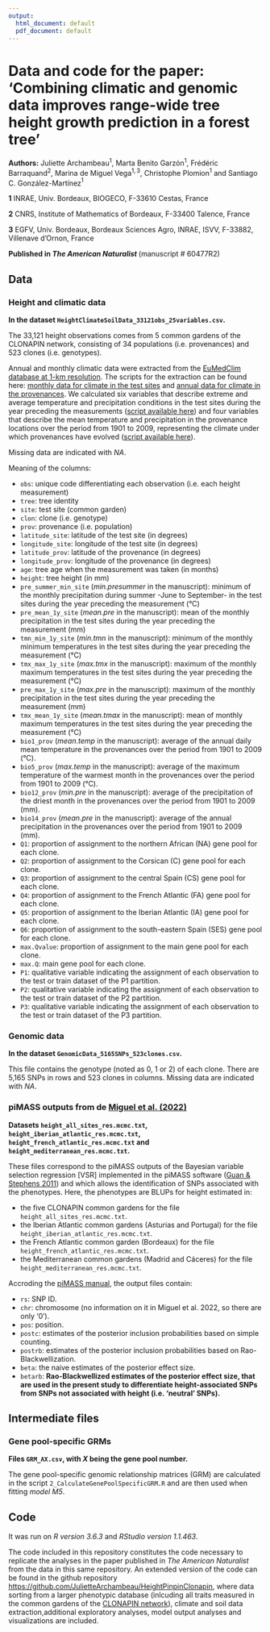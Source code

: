 ```yaml
---
output:
  html_document: default
  pdf_document: default
---
```

# Data and code for the paper: 'Combining climatic and genomic data improves range-wide tree height growth prediction in a forest tree'

**Authors:** Juliette Archambeau$^1$, Marta Benito Garzón$^1$, Frédéric Barraquand$^2$, Marina de Miguel Vega$^{1,3}$, Christophe Plomion$^1$ and Santiago C. González-Martínez$^1$

**1** INRAE, Univ. Bordeaux, BIOGECO, F-33610 Cestas, France

**2** CNRS, Institute of Mathematics of Bordeaux, F-33400 Talence, France

**3** EGFV, Univ. Bordeaux, Bordeaux Sciences Agro, INRAE, ISVV, F-33882, Villenave d’Ornon, France


**Published in *The American Naturalist* ** (manuscript # 60477R2)

## Data

### Height and climatic data 

**In the dataset `HeightClimateSoilData_33121obs_25variables.csv`.**


The 33,121 height observations comes from 5 common gardens of the CLONAPIN network, consisting of 34 populations (i.e. provenances) and 523 clones (i.e. genotypes). 

Annual and monthly climatic data were extracted from the [EuMedClim database at 1-km resolution](https://gentree.data.inra.fr/climate/). The scripts for the extraction can be found here: [monthly data for climate in the test sites](https://github.com/JulietteArchambeau/HeightPinpinClonapin/blob/master/scripts/DataMunging/01_ExtractingMonthlyClimateEuMedClimData.R) and [annual data for climate in the provenances](https://github.com/JulietteArchambeau/HeightPinpinClonapin/blob/master/scripts/DataMunging/01_ExtractingAnnualClimateEuMedClimData.R). We calculated six variables that describe extreme and average temperature and precipitation conditions in the test sites during the year preceding the measurements ([script available here](https://github.com/JulietteArchambeau/HeightPinpinClonapin/blob/master/scripts/DataMunging/02_CalculatingSiteMonthlyClimaticVariables.R)) and four variables that describe the mean temperature and precipitation in the provenance locations over the period from 1901 to 2009, representing the climate under which provenances have evolved ([script available here](https://github.com/JulietteArchambeau/HeightPinpinClonapin/blob/master/scripts/DataMunging/02_CalculatingProvAnnualClimaticVariables.R)).

Missing data are indicated with *NA*. 

Meaning of the columns:

  - `obs`: unique code differentiating each observation (i.e. each height measurement)
  - `tree`: tree identity
  - `site`: test site (common garden)
  - `clon`: clone (i.e. genotype)
  - `prov`: provenance (i.e. population)
  - `latitude_site`: latitude of the test site (in degrees)
  - `longitude_site`: longitude of the test site (in degrees)
  - `latitude_prov`: latitude of the provenance (in degrees)
  - `longitude_prov`: longitude of the provenance (in degrees)
  - `age`: tree age when the measurement was taken (in months)
  - `height`: tree height (in mm)
  - `pre_summer_min_site` (*min.presummer* in the manuscript): minimum of the monthly precipitation during summer -June to September- in the test sites during the year preceding the measurement (°C)
  - `pre_mean_1y_site` (*mean.pre* in the manuscript): mean of the monthly precipitation in the test sites during the year preceding the measurement (mm)
  - `tmn_min_1y_site` (*min.tmn* in the manuscript):  minimum of the monthly minimum temperatures in the test sites during the year preceding the measurement (°C)
  - `tmx_max_1y_site` (*max.tmx* in the manuscript): maximum of the monthly maximum temperatures in the test sites during the year preceding the measurement (°C)
  - `pre_max_1y_site` (*max.pre* in the manuscript): maximum of the monthly precipitation in the test sites during the year preceding the measurement (mm)
  - `tmx_mean_1y_site` (*mean.tmax* in the manuscript): mean of monthly maximum temperatures in the test sites during the year preceding the measurement (°C)
  - `bio1_prov` (*mean.temp* in the manuscript): average of the annual daily mean temperature in the provenances over the period from 1901 to 2009 (°C).
  - `bio5_prov` (*max.temp* in the manuscript): average of the maximum temperature of the warmest month in the provenances over the period from 1901 to 2009 (°C).
  - `bio12_prov` (*min.pre* in the manuscript): average of the precipitation of the driest month in the provenances over the period from 1901 to 2009 (mm).
  - `bio14_prov` (*mean.pre* in the manuscript): average of the annual precipitation in the provenances over the period from 1901 to 2009 (mm).
  - `Q1`: proportion of assignment to the northern African (NA) gene pool for each clone.
  - `Q2`: proportion of assignment to the Corsican (C) gene pool for each clone.
  - `Q3`: proportion of assignment to the central Spain (CS) gene pool for each clone.
  - `Q4`: proportion of assignment to the French Atlantic (FA) gene pool for each clone.
  - `Q5`: proportion of assignment to the Iberian Atlantic (IA) gene pool for each clone.
  - `Q6`: proportion of assignment to the south-eastern Spain (SES) gene pool for each clone.
  - `max.Qvalue`: proportion of assignment to the main gene pool for each clone.
  - `max.Q`: main gene pool for each clone.
  - `P1`: qualitative variable indicating the assignment of each observation to the test or train dataset of the P1 partition.
  - `P2`: qualitative variable indicating the assignment of each observation to the test or train dataset of the P2 partition.
  - `P3`: qualitative variable indicating the assignment of each observation to the test or train dataset of the P3 partition.
  


### Genomic data 

**In the dataset `GenomicData_5165SNPs_523clones.csv`.**

This file contains the genotype (noted as 0, 1 or 2) of each clone. There are 5,165 SNPs in rows and 523 clones in columns. Missing data are indicated with *NA*. 


### piMASS outputs from de [Miguel et al. (2022)](https://onlinelibrary.wiley.com/doi/full/10.1111/mec.16367?casa_token=1nNTc88Iy40AAAAA%3ALd4EOK5ehk_cEHIkw5A9l8nk0NPzUzlYPX8eAjVCikIjHP0WJ1kxoHJSZjMLFsZcP-8wdbNuNrlOfp1jzw)

**Datasets `height_all_sites_res.mcmc.txt`, `height_iberian_atlantic_res.mcmc.txt`, `height_french_atlantic_res.mcmc.txt` and `height_mediterranean_res.mcmc.txt`.**

These files correspond to the piMASS outputs of the Bayesian variable selection regression [VSR] implemented in the piMASS software ([Guan & Stephens 2011](https://projecteuclid.org/journals/annals-of-applied-statistics/volume-5/issue-3/Bayesian-variable-selection-regression-for-genome-wide-association-studies-and/10.1214/11-AOAS455.full)) and which allows the identification of SNPs associated with the phenotypes. Here, the phenotypes are BLUPs for height estimated in:

  - the five CLONAPIN common gardens for the file `height_all_sites_res.mcmc.txt`.
  - the Iberian Atlantic common gardens (Asturias and Portugal) for the file  `height_iberian_atlantic_res.mcmc.txt`.
  - the French Atlantic common garden (Bordeaux) for the file `height_french_atlantic_res.mcmc.txt`.
  - the Mediterranean common gardens (Madrid and Cáceres) for the file `height_mediterranean_res.mcmc.txt`.

Accroding the [piMASS manual](https://www.haplotype.org/download/pimass-manual.pdf), the output files contain:

  - `rs`: SNP ID.
  - `chr`: chromosome (no information on it in Miguel et al. 2022, so there are only '0').
  - `pos`: position.
  - `postc`: estimates of the posterior inclusion probabilities based on simple counting.
  - `postrb`: estimates of the posterior inclusion probabilities based on Rao-Blackwellization.
  - `beta`: the naive estimates of the posterior effect size.
  - `betarb`: **Rao-Blackwellized estimates of the posterior effect size, that are used in the present study to differentiate height-associated SNPs from SNPs not associated with height (i.e. 'neutral' SNPs).**

## Intermediate files

### Gene pool-specific GRMs

**Files `GRM_AX.csv`, with *X* being the gene pool number.**

The gene pool-specific genomic relationship matrices (GRM) are calculated in the script `2_CalculateGenePoolSpecificGRM.R` and are then used when fitting *model M5*.

## Code

It was run on *R version 3.6.3* and *RStudio version 1.1.463*.

The code included in this repository constitutes the code necessary to replicate the analyses in the paper published in *The American Naturalist* from the data in this same repository. An extended version of the code can be found in the github repository [https://github.com/JulietteArchambeau/HeightPinpinClonapin](https://github.com/JulietteArchambeau/HeightPinpinClonapin), where data sorting from a larger phenotypic database (inlcuding all traits measured in the common gardens of the [CLONAPIN network](https://www6.bordeaux-aquitaine.inrae.fr/biogeco/Ressources/In-situ-dispositifs-de-terrain-observation-experimentation/Tests-de-provenances/CLONAPIN)), climate and soil data extraction,additional exploratory analyses, model output analyses and visualizations are included.